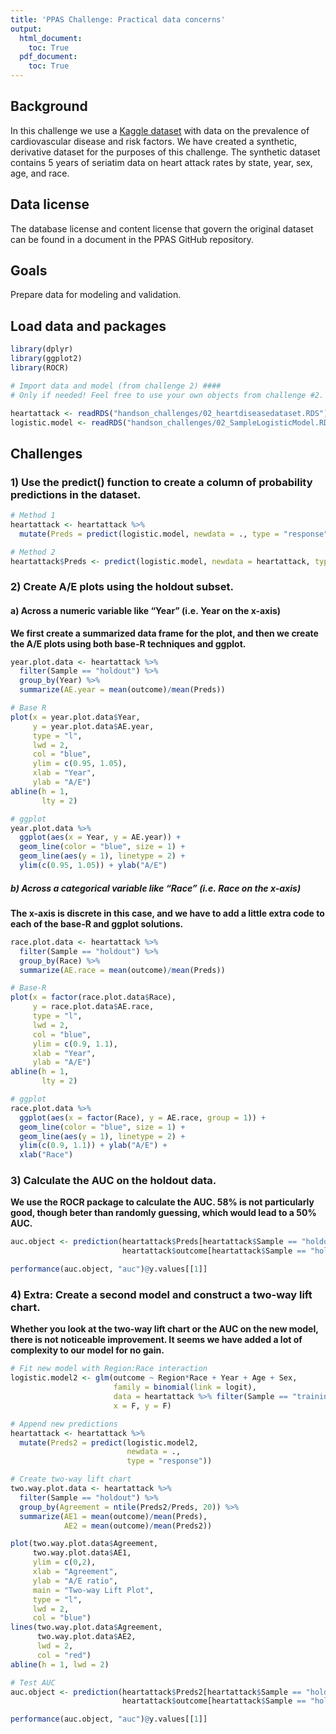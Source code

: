 ```yaml
---
title: 'PPAS Challenge: Practical data concerns'
output: 
  html_document:
    toc: True
  pdf_document:
    toc: True
---
```


## Background
In this challenge we use a [Kaggle dataset](https://www.kaggle.com/mazharkarimi/heart-disease-and-stroke-prevention/metadata) with data on the prevalence of cardiovascular disease and risk factors. We have created a synthetic, derivative dataset for the purposes of this challenge. The synthetic dataset contains 5 years of seriatim data on heart attack rates by state, year, sex, age, and race.

## Data license
The database license and content license that govern the original dataset can be found in a document in the PPAS GitHub repository. 

## Goals
Prepare data for modeling and validation.

## Load data and packages
```r
library(dplyr)
library(ggplot2)
library(ROCR)

# Import data and model (from challenge 2) ####
# Only if needed! Feel free to use your own objects from challenge #2.

heartattack <- readRDS("handson_challenges/02_heartdiseasedataset.RDS")
logistic.model <- readRDS("handson_challenges/02_SampleLogisticModel.RDS")
```

## Challenges
### 1) Use the predict() function to create a column of probability predictions in the dataset.

```r
# Method 1
heartattack <- heartattack %>%
  mutate(Preds = predict(logistic.model, newdata = ., type = "response"))

# Method 2
heartattack$Preds <- predict(logistic.model, newdata = heartattack, type = "response")
```

### 2) Create A/E plots using the holdout subset.

#### a) Across a numeric variable like "Year" (i.e. Year on the x-axis)

**We first create a summarized data frame for the plot, and then we create the A/E plots using both base-R techniques and ggplot.** 

```r
year.plot.data <- heartattack %>%
  filter(Sample == "holdout") %>%
  group_by(Year) %>%
  summarize(AE.year = mean(outcome)/mean(Preds))

# Base R
plot(x = year.plot.data$Year,
     y = year.plot.data$AE.year,
     type = "l",
     lwd = 2,
     col = "blue",
     ylim = c(0.95, 1.05),
     xlab = "Year",
     ylab = "A/E")
abline(h = 1,
       lty = 2)

# ggplot
year.plot.data %>%
  ggplot(aes(x = Year, y = AE.year)) +
  geom_line(color = "blue", size = 1) +
  geom_line(aes(y = 1), linetype = 2) +
  ylim(c(0.95, 1.05)) + ylab("A/E")
```


##### b) Across a categorical variable like "Race" (i.e. Race on the x-axis)

**The x-axis is discrete in this case, and we have to add a little extra code to each of the base-R and ggplot solutions.**

```r
race.plot.data <- heartattack %>%
  filter(Sample == "holdout") %>%
  group_by(Race) %>%
  summarize(AE.race = mean(outcome)/mean(Preds))

# Base-R
plot(x = factor(race.plot.data$Race),
     y = race.plot.data$AE.race,
     type = "l",
     lwd = 2,
     col = "blue",
     ylim = c(0.9, 1.1),
     xlab = "Year",
     ylab = "A/E")
abline(h = 1,
       lty = 2)

# ggplot
race.plot.data %>%
  ggplot(aes(x = factor(Race), y = AE.race, group = 1)) +
  geom_line(color = "blue", size = 1) +
  geom_line(aes(y = 1), linetype = 2) +
  ylim(c(0.9, 1.1)) + ylab("A/E") +
  xlab("Race")
```

### 3) Calculate the AUC on the holdout data.

**We use the ROCR package to calculate the AUC. 58% is not particularly good, though beter than randomly guessing, which would lead to a 50% AUC.**

```r
auc.object <- prediction(heartattack$Preds[heartattack$Sample == "holdout"],
                         heartattack$outcome[heartattack$Sample == "holdout"])

performance(auc.object, "auc")@y.values[[1]]
```


### 4) Extra: Create a second model and construct a two-way lift chart.

**Whether you look at the two-way lift chart or the AUC on the new model, there is not noticeable improvement. It seems we have added a lot of complexity to our model for no gain.**

```r
# Fit new model with Region:Race interaction
logistic.model2 <- glm(outcome ~ Region*Race + Year + Age + Sex, 
                       family = binomial(link = logit), 
                       data = heartattack %>% filter(Sample == "training"), model = F, 
                       x = F, y = F)

# Append new predictions
heartattack <- heartattack %>%
  mutate(Preds2 = predict(logistic.model2, 
                          newdata = ., 
                          type = "response"))

# Create two-way lift chart
two.way.plot.data <- heartattack %>%
  filter(Sample == "holdout") %>%
  group_by(Agreement = ntile(Preds2/Preds, 20)) %>%
  summarize(AE1 = mean(outcome)/mean(Preds),
            AE2 = mean(outcome)/mean(Preds2))

plot(two.way.plot.data$Agreement,
     two.way.plot.data$AE1,
     ylim = c(0,2),
     xlab = "Agreement",
     ylab = "A/E ratio",
     main = "Two-way Lift Plot",
     type = "l",
     lwd = 2,
     col = "blue")
lines(two.way.plot.data$Agreement,
      two.way.plot.data$AE2,
      lwd = 2,
      col = "red")
abline(h = 1, lwd = 2)

# Test AUC
auc.object <- prediction(heartattack$Preds2[heartattack$Sample == "holdout"],
                         heartattack$outcome[heartattack$Sample == "holdout"])

performance(auc.object, "auc")@y.values[[1]]
```



